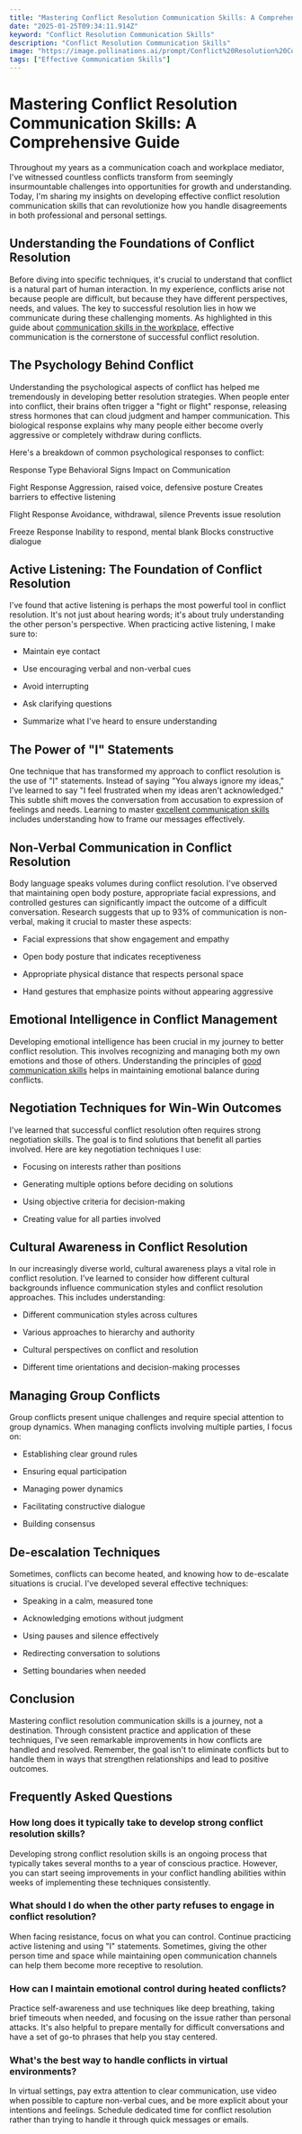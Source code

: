 ```yaml
---
title: "Mastering Conflict Resolution Communication Skills: A Comprehensive Guide"
date: "2025-01-25T09:34:11.914Z"
keyword: "Conflict Resolution Communication Skills"
description: "Conflict Resolution Communication Skills"
image: "https://image.pollinations.ai/prompt/Conflict%20Resolution%20Communication%20Skills%2C%20realistic%20photo%2C%20high%20quality%2C%204k?width=1024&height=1024&nologo=true"
tags: ["Effective Communication Skills"]
---
```


# Mastering Conflict Resolution Communication Skills: A Comprehensive Guide


Throughout my years as a communication coach and workplace mediator, I've witnessed countless conflicts transform from seemingly insurmountable challenges into opportunities for growth and understanding. Today, I'm sharing my insights on developing effective conflict resolution communication skills that can revolutionize how you handle disagreements in both professional and personal settings.



## Understanding the Foundations of Conflict Resolution


Before diving into specific techniques, it's crucial to understand that conflict is a natural part of human interaction. In my experience, conflicts arise not because people are difficult, but because they have different perspectives, needs, and values. The key to successful resolution lies in how we communicate during these challenging moments. As highlighted in this guide about [communication skills in the workplace](https://productivityprospect.com/blog/communication-skills-in-workplace/), effective communication is the cornerstone of successful conflict resolution.



## The Psychology Behind Conflict


Understanding the psychological aspects of conflict has helped me tremendously in developing better resolution strategies. When people enter into conflict, their brains often trigger a "fight or flight" response, releasing stress hormones that can cloud judgment and hamper communication. This biological response explains why many people either become overly aggressive or completely withdraw during conflicts.



Here's a breakdown of common psychological responses to conflict:





Response Type
Behavioral Signs
Impact on Communication


Fight Response
Aggression, raised voice, defensive posture
Creates barriers to effective listening


Flight Response
Avoidance, withdrawal, silence
Prevents issue resolution


Freeze Response
Inability to respond, mental blank
Blocks constructive dialogue





## Active Listening: The Foundation of Conflict Resolution


I've found that active listening is perhaps the most powerful tool in conflict resolution. It's not just about hearing words; it's about truly understanding the other person's perspective. When practicing active listening, I make sure to:




- Maintain eye contact

- Use encouraging verbal and non-verbal cues

- Avoid interrupting

- Ask clarifying questions

- Summarize what I've heard to ensure understanding



## The Power of "I" Statements


One technique that has transformed my approach to conflict resolution is the use of "I" statements. Instead of saying "You always ignore my ideas," I've learned to say "I feel frustrated when my ideas aren't acknowledged." This subtle shift moves the conversation from accusation to expression of feelings and needs. Learning to master [excellent communication skills](https://productivityprospect.com/blog/excellent-communication-skills/) includes understanding how to frame our messages effectively.



## Non-Verbal Communication in Conflict Resolution


Body language speaks volumes during conflict resolution. I've observed that maintaining open body posture, appropriate facial expressions, and controlled gestures can significantly impact the outcome of a difficult conversation. Research suggests that up to 93% of communication is non-verbal, making it crucial to master these aspects:




- Facial expressions that show engagement and empathy

- Open body posture that indicates receptiveness

- Appropriate physical distance that respects personal space

- Hand gestures that emphasize points without appearing aggressive



## Emotional Intelligence in Conflict Management


Developing emotional intelligence has been crucial in my journey to better conflict resolution. This involves recognizing and managing both my own emotions and those of others. Understanding the principles of [good communication skills](https://productivityprospect.com/blog/good-communication-skills/) helps in maintaining emotional balance during conflicts.



## Negotiation Techniques for Win-Win Outcomes


I've learned that successful conflict resolution often requires strong negotiation skills. The goal is to find solutions that benefit all parties involved. Here are key negotiation techniques I use:




- Focusing on interests rather than positions

- Generating multiple options before deciding on solutions

- Using objective criteria for decision-making

- Creating value for all parties involved



## Cultural Awareness in Conflict Resolution


In our increasingly diverse world, cultural awareness plays a vital role in conflict resolution. I've learned to consider how different cultural backgrounds influence communication styles and conflict resolution approaches. This includes understanding:




- Different communication styles across cultures

- Various approaches to hierarchy and authority

- Cultural perspectives on conflict and resolution

- Different time orientations and decision-making processes



## Managing Group Conflicts


Group conflicts present unique challenges and require special attention to group dynamics. When managing conflicts involving multiple parties, I focus on:




- Establishing clear ground rules

- Ensuring equal participation

- Managing power dynamics

- Facilitating constructive dialogue

- Building consensus



## De-escalation Techniques


Sometimes, conflicts can become heated, and knowing how to de-escalate situations is crucial. I've developed several effective techniques:




- Speaking in a calm, measured tone

- Acknowledging emotions without judgment

- Using pauses and silence effectively

- Redirecting conversation to solutions

- Setting boundaries when needed



## Conclusion


Mastering conflict resolution communication skills is a journey, not a destination. Through consistent practice and application of these techniques, I've seen remarkable improvements in how conflicts are handled and resolved. Remember, the goal isn't to eliminate conflicts but to handle them in ways that strengthen relationships and lead to positive outcomes.



## Frequently Asked Questions


### How long does it typically take to develop strong conflict resolution skills?

Developing strong conflict resolution skills is an ongoing process that typically takes several months to a year of conscious practice. However, you can start seeing improvements in your conflict handling abilities within weeks of implementing these techniques consistently.



### What should I do when the other party refuses to engage in conflict resolution?

When facing resistance, focus on what you can control. Continue practicing active listening and using "I" statements. Sometimes, giving the other person time and space while maintaining open communication channels can help them become more receptive to resolution.



### How can I maintain emotional control during heated conflicts?

Practice self-awareness and use techniques like deep breathing, taking brief timeouts when needed, and focusing on the issue rather than personal attacks. It's also helpful to prepare mentally for difficult conversations and have a set of go-to phrases that help you stay centered.



### What's the best way to handle conflicts in virtual environments?

In virtual settings, pay extra attention to clear communication, use video when possible to capture non-verbal cues, and be more explicit about your intentions and feelings. Schedule dedicated time for conflict resolution rather than trying to handle it through quick messages or emails.

